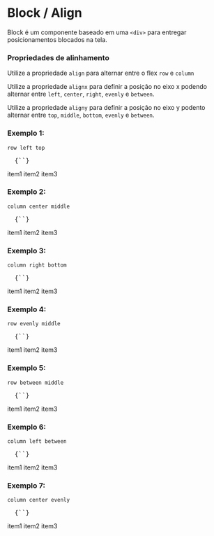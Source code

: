 

<Meta title="Block / Align" />

# Block / Align

<Space size={3} />

Block é um componente baseado em uma `<div>` para entregar posicionamentos blocados na tela.

<Space size={6} />

### Propriedades de alinhamento

<Space size={3} />

Utilize a propriedade `align` para alternar entre o flex `row` e `column`

Utilize a propriedade `alignx` para definir a posição no eixo x podendo alternar entre `left`, `center`, `right`, `evenly` e `between`.

Utilize a propriedade `aligny` para definir a posição no eixo y podento alternar entre `top`, `middle`, `bottom`, `evenly` e `between`.

<Space size={6} />

### Exemplo 1: 

`row left top`

<pre>
  <CodeBlock>{`<Block align='row' alignx='left' aligny='top'></Block>`}</CodeBlock>
</pre>

<Space size={3} />

<ThemeProvider theme={theme}>
  <Block align='row' alignx='left' aligny='top' customDef='demo' boxShadow='10px 5px 5px black'>
    <span>item1</span>
    <span>item2</span>
    <span>item3</span>
  </Block>
</ThemeProvider>

<Space size={6} />

### Exemplo 2: 

`column center middle`

<pre>
  <CodeBlock>{`<Block align='column' alignx='center' aligny='middle'></Block>`}</CodeBlock>
</pre>

<Space size={3} />

<ThemeProvider theme={theme}>
  <Block align='column' alignx='center' aligny='middle' customDef='demo'>
    <span>item1</span>
    <span>item2</span>
    <span>item3</span>
  </Block>
</ThemeProvider>

<Space size={6} />

### Exemplo 3: 

`column right bottom`

<pre>
  <CodeBlock>{`<Block align='column' alignx='right' aligny='bottom'></Block>`}</CodeBlock>
</pre>

<Space size={3} />

<ThemeProvider theme={theme}>
  <Block align='column' alignx='right' aligny='bottom' customDef='demo'>
    <span>item1</span>
    <span>item2</span>
    <span>item3</span>
  </Block>
</ThemeProvider>

<Space size={6} />

### Exemplo 4: 

`row evenly middle`

<pre>
  <CodeBlock>{`<Block align='row' alignx='evenly' aligny='middle'></Block>`}</CodeBlock>
</pre>

<Space size={3} />

<ThemeProvider theme={theme}>
  <Block align='row' alignx='evenly' aligny='middle' customDef='demo'>
    <span>item1</span>
    <span>item2</span>
    <span>item3</span>
  </Block>
</ThemeProvider>

<Space size={6} />

### Exemplo 5: 

`row between middle`

<pre>
  <CodeBlock>{`<Block align='row' alignx='between' aligny='middle'></Block>`}</CodeBlock>
</pre>

<Space size={3} />

<ThemeProvider theme={theme}>
  <Block align='row' alignx='between' aligny='middle' customDef='demo'>
    <span>item1</span>
    <span>item2</span>
    <span>item3</span>
  </Block>
</ThemeProvider>

<Space size={6} />

### Exemplo 6: 

`column left between`

<pre>
  <CodeBlock>{`<Block align='column' alignx='left' aligny='between'></Block>`}</CodeBlock>
</pre>

<Space size={3} />

<ThemeProvider theme={theme}>
  <Block align='column' alignx='left' aligny='between' customDef='demo'>
    <span>item1</span>
    <span>item2</span>
    <span>item3</span>
  </Block>
</ThemeProvider>

<Space size={6} />

### Exemplo 7: 

`column center evenly`

<pre>
  <CodeBlock>{`<Block align='column' alignx='center' aligny='evenly'></Block>`}</CodeBlock>
</pre>

<Space size={3} />

<ThemeProvider theme={theme}>
  <Block align='column' alignx='center' aligny='evenly' customDef='demo'>
    <span>item1</span>
    <span>item2</span>
    <span>item3</span>
  </Block>
</ThemeProvider>